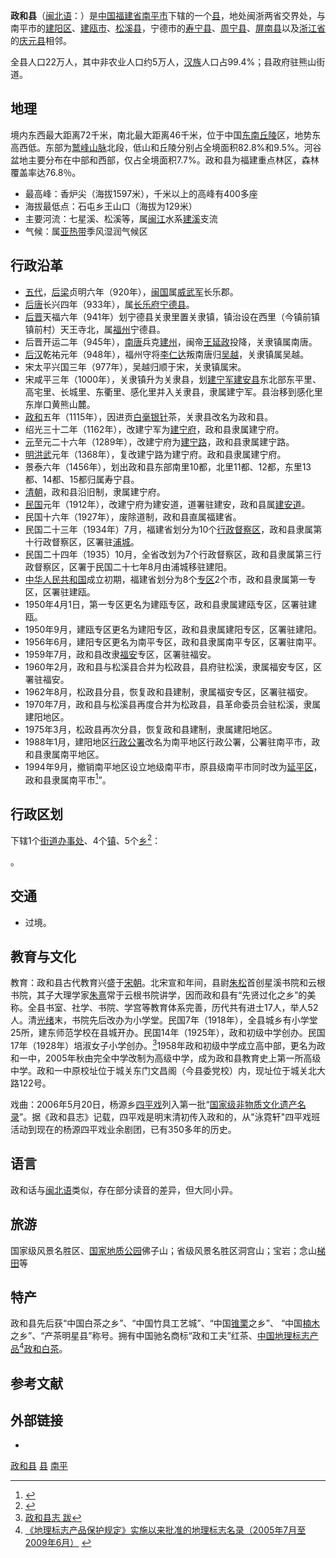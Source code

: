 {{Dablink|关于同名县份，参见：[[政和县_(消歧义)|政和县 (消歧义)]]，关于北宋徽宗的年号，参见：[[政和_(年号)|政和 (年号)]]。}}
{{Infobox China County
| county  = 政和县
| usedname = 关隶县、[[松政县|松政县]]（与[[松溪县|松溪县]]合并）
| Photo = 云根书院.jpg
| Photoname= [[云根书院|云根书院]]
| map = Nanping county-level divisions.png
| map size =政和县在福建省的位置
| Pinyin = Zhèng Hé Xiàn
| Belong = [[福建省|福建省]][[南平市|南平市]]
| Types= [[县|县]]
| admincode = 350725
| founded = [[北宋|北宋]]咸平三年（1000）置关隶县，[[宋徽宗|宋徽宗]]政和五年（1115）改政和县
| seat = 熊山街道
| officerTitle=
| officer =
| division = 10
| town= 4
| township= 5
| subdistrict= 1
| dialect=[[闽北语|闽北语]][[政和话|政和话]]
| post code= 353600
| phone code = 0599
| coordinates_display = inline,title
| coordinates_region = CN-35
| area = 1745
| area land =
| area water =
| census yr = 2009
| pop = 221,537<ref>{{cite book|title=福建统计年鉴—2010|chapter=20-3 年末户籍统计人口数（2009年）|url=http://www.stats-fj.gov.cn/tongjinianjian/dz10/cn/html/2003.htm|deadurl=yes|archiveurl=https://archive.is/20120805142309/http://www.stats-fj.gov.cn/tongjinianjian/dz10/cn/html/2003.htm|archivedate=2012-08-05}}</ref>
| density = 127.0人/平方千米
| GDP =
| carlicense = [[闽|闽]]H
| web = http://www.zhenghe.gov.cn/
| web_title = 政和县人民政府
}}
'''政和县'''（[[闽北语|闽北语]]：{{sans-serif|{{lang|mnp|Ce̿ng-uǎ-gṳ̄ing}}}}）是[[中国|中国]][[福建省|福建省]][[南平市|南平市]]下辖的一个[[县|县]]，地处闽浙两省交界处，与南平市的[[建阳区|建阳区]]、[[建瓯市|建瓯市]]、[[松溪县|松溪县]]，宁德市的[[寿宁县|寿宁县]]、[[周宁县|周宁县]]、[[屏南县|屏南县]]以及[[浙江省|浙江省]]的[[庆元县|庆元县]]相邻。

全县人口22万人，其中非农业人口约5万人，[[汉族|汉族]]人口占99.4%；县政府驻熊山街道。

==地理==
境内东西最大距离72千米，南北最大距离46千米，位于中国[[东南丘陵|东南丘陵]]区，地势东高西低。东部为[[鹫峰山脉|鹫峰山脉]]北段，低山和丘陵分别占全境面积82.8%和9.5%。河谷盆地主要分布在中部和西部，仅占全境面积7.7%。政和县为福建重点林区，森林覆盖率达76.8％。
*最高峰：香炉尖（海拔1597米），千米以上的高峰有400多座
*海拔最低点：石屯乡王山口（海拔为129米）
*主要河流：七星溪、松溪等，属[[闽江|闽江]]水系[[建溪|建溪]]支流
*气候：属[[亚热带|亚热带]]季风湿润气候区

==行政沿革==
*[[五代|五代]]，[[后梁|后梁]]贞明六年（920年），[[闽国|闽国]]属[[威武军节度使|威武军]]长乐郡。
*[[后唐|后唐]]长兴四年（933年），属[[长乐府|长乐府]][[宁德县|宁德县]]。
*[[后晋|后晋]]天福六年（941年）划宁德县关隶里置关隶镇，镇治设在西里（今镇前镇镇前村）天王寺北，属[[福州|福州]]宁德县。
*后晋开运二年（945年），[[南唐|南唐]]兵克[[建州|建州]]，闽帝[[王延政|王延政]]投降，关隶镇属南唐。
*[[后汉|后汉]]乾祐元年（948年），福州守将[[李仁达|李仁达]]叛南唐归[[吴越国|吴越]]，关隶镇属吴越。
*宋太平兴国三年（977年），吴越归顺于宋，关隶镇属宋。
*宋咸平三年（1000年），关隶镇升为关隶县，划[[建宁军|建宁军]][[建安县|建安县]]东北部东平里、高宅里、长城里、东衢里、感化里并入关隶县，隶属建宁军。县治移到感化里东岸口黄熊山麓。
*[[政和_(年号)|政和]]五年（1115年），因进贡[[白毫银针|白毫银针]]茶，关隶县改名为政和县。
*绍光三十二年（1162年），改建宁军为[[建宁府|建宁府]]，政和县隶属建宁府。
*[[元朝|元]]至元二十六年（1289年），改建宁府为[[建宁路|建宁路]]，政和县隶属建宁路。
*[[明|明]][[洪武|洪武]]元年（1368年），复改建宁路为建宁府。政和县隶属建宁府。
*景泰六年（1456年），划出政和县东部南里10都，北里11都、12都，东里13都、14都、15都归属寿宁县。
*[[清朝|清朝]]，政和县沿旧制，隶属建宁府。
*[[中華民國|民国]]元年（1912年），改建宁府为建安道，道署驻建安，政和县属[[建安道|建安道]]。
*民国十六年（1927年），废除道制，政和县直属福建省。
*民国二十三年（1934年）7月，福建省划分为10个[[行政督察区|行政督察区]]，政和县隶属第十行政督察区，区署驻[[浦城|浦城]]。
*民国二十四年（1935）10月，全省改划为7个行政督察区，政和县隶属第三行政督察区，区署于民国二十七年8月由浦城移驻建阳。
*[[中华人民共和国|中华人民共和国]]成立初期，福建省划分为8个[[专区|专区]]2个市，政和县隶属第一专区，区署驻建瓯。
*1950年4月1日，第一专区更名为建瓯专区，政和县隶属建瓯专区，区署驻建瓯。
*1950年9月，建瓯专区更名为建阳专区，政和县隶属建阳专区，区署驻建阳。
*1956年6月，建阳专区更名为南平专区，政和县隶属南平专区，区署驻南平。
*1959年7月，政和县改隶[[福安|福安]]专区，区署驻福安。
*1960年2月，政和县与松溪县合并为松政县，县府驻松溪，隶属福安专区，区署驻福安。
*1962年8月，松政县分县，恢复政和县建制，隶属福安专区，区署驻福安。
*1970年7月，政和县与松溪县再度合并为松政县，县革命委员会驻松溪，隶属建阳地区。
*1975年3月，松政县再次分县，恢复政和县建制，隶属建阳地区。
*1988年1月，建阳地区[[行政公署|行政公署]]改名为南平地区行政公署，公署驻南平市，政和县隶属南平地区。
*1994年9月，撤销南平地区设立地级南平市，原县级南平市同时改为[[延平区|延平区]]，政和县隶属南平市<ref>{{Cite web |url=http://www.fjsq.gov.cn/ShowBook.asp?BookName=%E6%94%BF%E5%92%8C%E5%8E%BF%E5%BF%97 |title=政和县志  |access-date=2020-01-03 |archive-url=https://web.archive.org/web/20160305011228/http://www.fjsq.gov.cn/ShowBook.asp?BookName=%E6%94%BF%E5%92%8C%E5%8E%BF%E5%BF%97 |archive-date=2016-03-05 |dead-url=yes }}</ref>”。

== 行政区划 ==
{{PAGENAMEBASE}}下辖1个[[街道办事处|街道办事处]]、4个[[行政建制镇|镇]]、5个[[乡_(中华人民共和国)|乡]]<ref>{{PRC admin/ref sgc|35/07/25}}</ref>：

{{PRC admin/children|35/07/25}}。

== 交通 ==
* {{中国国道名|353}}过境。

==教育与文化==
教育：政和县古代教育兴盛于[[宋朝|宋朝]]。北宋宣和年间，县尉[[朱松_(宋朝)|朱松]]首创星溪书院和云根书院，其子大理学家[[朱熹|朱熹]]常于云根书院讲学，因而政和县有“先贤过化之乡”的美称。全县书室、社学、书院、学宫等教育体系完善，历代共有进士17人，举人52人。清[[光绪|光绪]]末，书院先后改办为小学堂。民国7年（1918年），全县城乡有小学堂25所，建东师范学校在县城开办。民国14年（1925年），政和初级中学创办。民国17年（1928年）培淑女子小学创办。<ref>[http://www.zhenghe.gov.cn/show_news.asp?id=864 政和县志 跋 ]{{dead link|date=2018年3月 |bot=InternetArchiveBot |fix-attempted=yes }}</ref>1958年政和初级中学成立高中部，更名为政和一中，2005年秋由完全中学改制为高级中学，成为政和县教育史上第一所高级中学。政和一中原校址位于城关东门文昌阁（今县委党校）内，现址位于城关北大路122号。

戏曲：2006年5月20日，杨源乡[[四平戏|四平戏]]列入第一批“[[国家级非物质文化遗产名录|国家级非物质文化遗产名录]]”。据《政和县志》记载，四平戏是明末清初传入政和的，从"泳霓轩"四平戏班活动到现在的杨源四平戏业余剧团，已有350多年的历史。

== 语言 ==
政和话与[[闽北语|闽北语]]类似，存在部分读音的差异，但大同小异。

== 旅游 ==
国家级风景名胜区、[[国家地质公园|国家地质公园]]佛子山；省级风景名胜区洞宫山；宝岩；念山[[梯田|梯田]]等

== 特产 ==
政和县先后获“中国白茶之乡”、“中国竹具工艺城”、“中国[[锥栗|锥栗]]之乡”、 “中国[[楠木|楠木]]之乡”、“产茶明星县”称号。拥有中国驰名商标“政和工夫”红茶、[[中国地理标志产品|中国地理标志产品]]<ref>[http://kjs.aqsiq.gov.cn/dlbzcpbhwz/bhml/200906/t20090622_118997.htm 《地理标志产品保护规定》实施以来批准的地理标志名录（2005年7月至2009年6月）] {{webarchive|url=https://web.archive.org/web/20110311120900/http://kjs.aqsiq.gov.cn/dlbzcpbhwz/bhml/200906/t20090622_118997.htm |date=2011-03-11 }}</ref>[[政和白茶|政和白茶]]。

== 参考文献 ==
{{reflist}}

== 外部链接 ==
* {{Official website|http://www.zhenghe.gov.cn/|name=政和县人民政府}}

{{政和县行政区划}}
{{南平市行政区划}}
{{福建行政区划}}

[[Category:政和县|]]
[[Category:南平区县市|县]]
[[Category:福建省县份|南平]]